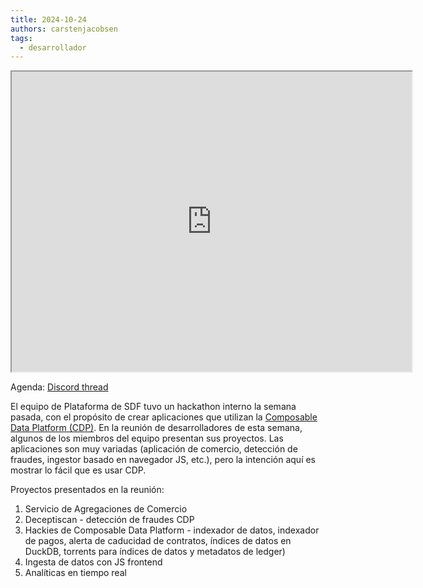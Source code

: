 ```yaml
---
title: 2024-10-24
authors: carstenjacobsen
tags:
  - desarrollador
---
```


<iframe
  src="https://drive.google.com/file/d/1saHsJ793C5yQu9pUC9Ao-rAeuIoLjScQ/preview"
  width="640"
  height="480"
  allow="autoplay"
></iframe>

Agenda: [Discord thread](https://discord.com/channels/897514728459468821/900374272751591424/1298362698123182080)

El equipo de Plataforma de SDF tuvo un hackathon interno la semana pasada, con el propósito de crear aplicaciones que utilizan la [Composable Data Platform (CDP)](https://stellar.org/blog/developers/composable-data-platform). En la reunión de desarrolladores de esta semana, algunos de los miembros del equipo presentan sus proyectos. Las aplicaciones son muy variadas (aplicación de comercio, detección de fraudes, ingestor basado en navegador JS, etc.), pero la intención aquí es mostrar lo fácil que es usar CDP.

Proyectos presentados en la reunión:

1. Servicio de Agregaciones de Comercio
2. Deceptiscan - detección de fraudes CDP
3. Hackies de Composable Data Platform - indexador de datos, indexador de pagos, alerta de caducidad de contratos, índices de datos en DuckDB, torrents para índices de datos y metadatos de ledger)
4. Ingesta de datos con JS frontend
5. Analíticas en tiempo real
